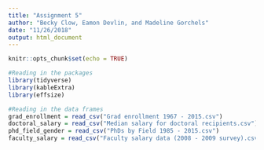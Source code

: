 ```yaml
---
title: "Assignment 5"
author: "Becky Clow, Eamon Devlin, and Madeline Gorchels"
date: "11/26/2018"
output: html_document
---
```


```r
knitr::opts_chunk$set(echo = TRUE)
```

```r
#Reading in the packages 
library(tidyverse)
library(kableExtra)
library(effsize)

#Reading in the data frames
grad_enrollment = read_csv("Grad enrollment 1967 - 2015.csv")
doctoral_salary = read_csv("Median salary for doctoral recipients.csv")
phd_field_gender = read_csv("PhDs by Field 1985 - 2015.csv")
faculty_salary = read_csv("Faculty salary data (2008 - 2009 survey).csv")

```

